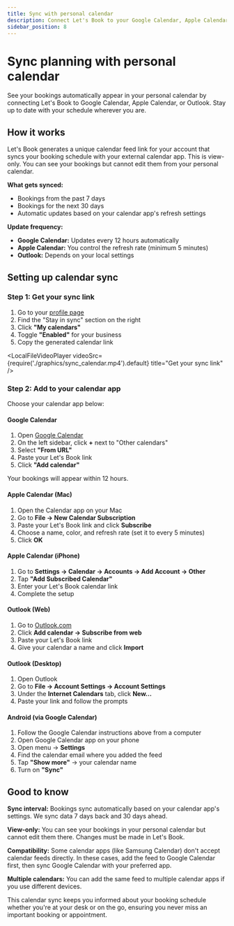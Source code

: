 ```yaml
---
title: Sync with personal calendar
description: Connect Let's Book to your Google Calendar, Apple Calendar, or Outlook to see your bookings automatically
sidebar_position: 8
---
```



# Sync planning with personal calendar

See your bookings automatically appear in your personal calendar by connecting Let's Book to Google Calendar, Apple Calendar, or Outlook. Stay up to date with your schedule wherever you are.

## How it works

Let's Book generates a unique calendar feed link for your account that syncs your booking schedule with your external calendar app. This is view-only. You can see your bookings but cannot edit them from your personal calendar.

**What gets synced:**

- Bookings from the past 7 days
- Bookings for the next 30 days
- Automatic updates based on your calendar app's refresh settings

**Update frequency:**

- **Google Calendar:** Updates every 12 hours automatically
- **Apple Calendar:** You control the refresh rate (minimum 5 minutes)
- **Outlook:** Depends on your local settings

## Setting up calendar sync

### Step 1: Get your sync link

1. Go to your [profile page](https://dashboard.letsbook.app/account/profile)
2. Find the "Stay in sync" section on the right
3. Click **"My calendars"**
4. Toggle **"Enabled"** for your business
5. Copy the generated calendar link

<LocalFileVideoPlayer
  videoSrc={require('./graphics/sync_calendar.mp4').default}
  title="Get your sync link"
/>

### Step 2: Add to your calendar app

Choose your calendar app below:

#### Google Calendar

1. Open [Google Calendar](https://calendar.google.com)
2. On the left sidebar, click **+** next to "Other calendars"
3. Select **"From URL"**
4. Paste your Let's Book link
5. Click **"Add calendar"**

Your bookings will appear within 12 hours.

#### Apple Calendar (Mac)

1. Open the Calendar app on your Mac
2. Go to **File → New Calendar Subscription**
3. Paste your Let's Book link and click **Subscribe**
4. Choose a name, color, and refresh rate (set it to every 5 minutes)
5. Click **OK**

#### Apple Calendar (iPhone)

1. Go to **Settings → Calendar → Accounts → Add Account → Other**
2. Tap **"Add Subscribed Calendar"**
3. Enter your Let's Book calendar link
4. Complete the setup

#### Outlook (Web)

1. Go to [Outlook.com](https://outlook.com)
2. Click **Add calendar → Subscribe from web**
3. Paste your Let's Book link
4. Give your calendar a name and click **Import**

#### Outlook (Desktop)

1. Open Outlook
2. Go to **File → Account Settings → Account Settings**
3. Under the **Internet Calendars** tab, click **New...**
4. Paste your link and follow the prompts

#### Android (via Google Calendar)

1. Follow the Google Calendar instructions above from a computer
2. Open Google Calendar app on your phone
3. Open menu → **Settings**
4. Find the calendar email where you added the feed
5. Tap **"Show more"** → your calendar name
6. Turn on **"Sync"**

## Good to know

**Sync interval:** Bookings sync automatically based on your calendar app's settings. We sync data 7 days back and 30 days ahead.

**View-only:** You can see your bookings in your personal calendar but cannot edit them there. Changes must be made in Let's Book.

**Compatibility:** Some calendar apps (like Samsung Calendar) don't accept calendar feeds directly. In these cases, add the feed to Google Calendar first, then sync Google Calendar with your preferred app.

**Multiple calendars:** You can add the same feed to multiple calendar apps if you use different devices.

This calendar sync keeps you informed about your booking schedule whether you're at your desk or on the go, ensuring you never miss an important booking or appointment.
